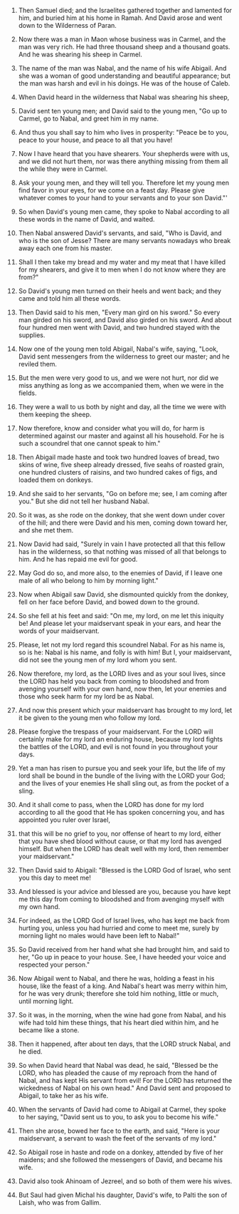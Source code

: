 
1. Then Samuel died; and the Israelites gathered together and lamented for him, and buried him at his home in Ramah. And David arose and went down to the Wilderness of Paran.

2. Now there was a man in Maon whose business was in Carmel, and the man was very rich. He had three thousand sheep and a thousand goats. And he was shearing his sheep in Carmel.

3. The name of the man was Nabal, and the name of his wife Abigail. And she was a woman of good understanding and beautiful appearance; but the man was harsh and evil in his doings. He was of the house of Caleb.

4. When David heard in the wilderness that Nabal was shearing his sheep,

5. David sent ten young men; and David said to the young men, "Go up to Carmel, go to Nabal, and greet him in my name.

6. And thus you shall say to him who lives in prosperity: "Peace be to you, peace to your house, and peace to all that you have!

7. Now I have heard that you have shearers. Your shepherds were with us, and we did not hurt them, nor was there anything missing from them all the while they were in Carmel.

8. Ask your young men, and they will tell you. Therefore let my young men find favor in your eyes, for we come on a feast day. Please give whatever comes to your hand to your servants and to your son David."'

9. So when David's young men came, they spoke to Nabal according to all these words in the name of David, and waited.

10. Then Nabal answered David's servants, and said, "Who is David, and who is the son of Jesse? There are many servants nowadays who break away each one from his master.

11. Shall I then take my bread and my water and my meat that I have killed for my shearers, and give it to men when I do not know where they are from?"

12. So David's young men turned on their heels and went back; and they came and told him all these words.

13. Then David said to his men, "Every man gird on his sword." So every man girded on his sword, and David also girded on his sword. And about four hundred men went with David, and two hundred stayed with the supplies.

14. Now one of the young men told Abigail, Nabal's wife, saying, "Look, David sent messengers from the wilderness to greet our master; and he reviled them.

15. But the men were very good to us, and we were not hurt, nor did we miss anything as long as we accompanied them, when we were in the fields.

16. They were a wall to us both by night and day, all the time we were with them keeping the sheep.

17. Now therefore, know and consider what you will do, for harm is determined against our master and against all his household. For he is such a scoundrel that one cannot speak to him."

18. Then Abigail made haste and took two hundred loaves of bread, two skins of wine, five sheep already dressed, five seahs of roasted grain, one hundred clusters of raisins, and two hundred cakes of figs, and loaded them on donkeys.

19. And she said to her servants, "Go on before me; see, I am coming after you." But she did not tell her husband Nabal.

20. So it was, as she rode on the donkey, that she went down under cover of the hill; and there were David and his men, coming down toward her, and she met them.

21. Now David had said, "Surely in vain I have protected all that this fellow has in the wilderness, so that nothing was missed of all that belongs to him. And he has repaid me evil for good.

22. May God do so, and more also, to the enemies of David, if I leave one male of all who belong to him by morning light."

23. Now when Abigail saw David, she dismounted quickly from the donkey, fell on her face before David, and bowed down to the ground.

24. So she fell at his feet and said: "On me, my lord, on me let this iniquity be! And please let your maidservant speak in your ears, and hear the words of your maidservant.

25. Please, let not my lord regard this scoundrel Nabal. For as his name is, so is he: Nabal is his name, and folly is with him! But I, your maidservant, did not see the young men of my lord whom you sent.

26. Now therefore, my lord, as the LORD lives and as your soul lives, since the LORD has held you back from coming to bloodshed and from avenging yourself with your own hand, now then, let your enemies and those who seek harm for my lord be as Nabal.

27. And now this present which your maidservant has brought to my lord, let it be given to the young men who follow my lord.

28. Please forgive the trespass of your maidservant. For the LORD will certainly make for my lord an enduring house, because my lord fights the battles of the LORD, and evil is not found in you throughout your days.

29. Yet a man has risen to pursue you and seek your life, but the life of my lord shall be bound in the bundle of the living with the LORD your God; and the lives of your enemies He shall sling out, as from the pocket of a sling.

30. And it shall come to pass, when the LORD has done for my lord according to all the good that He has spoken concerning you, and has appointed you ruler over Israel,

31. that this will be no grief to you, nor offense of heart to my lord, either that you have shed blood without cause, or that my lord has avenged himself. But when the LORD has dealt well with my lord, then remember your maidservant."

32. Then David said to Abigail: "Blessed is the LORD God of Israel, who sent you this day to meet me!

33. And blessed is your advice and blessed are you, because you have kept me this day from coming to bloodshed and from avenging myself with my own hand.

34. For indeed, as the LORD God of Israel lives, who has kept me back from hurting you, unless you had hurried and come to meet me, surely by morning light no males would have been left to Nabal!"

35. So David received from her hand what she had brought him, and said to her, "Go up in peace to your house. See, I have heeded your voice and respected your person."

36. Now Abigail went to Nabal, and there he was, holding a feast in his house, like the feast of a king. And Nabal's heart was merry within him, for he was very drunk; therefore she told him nothing, little or much, until morning light.

37. So it was, in the morning, when the wine had gone from Nabal, and his wife had told him these things, that his heart died within him, and he became like a stone.

38. Then it happened, after about ten days, that the LORD struck Nabal, and he died.

39. So when David heard that Nabal was dead, he said, "Blessed be the LORD, who has pleaded the cause of my reproach from the hand of Nabal, and has kept His servant from evil! For the LORD has returned the wickedness of Nabal on his own head." And David sent and proposed to Abigail, to take her as his wife.

40. When the servants of David had come to Abigail at Carmel, they spoke to her saying, "David sent us to you, to ask you to become his wife."

41. Then she arose, bowed her face to the earth, and said, "Here is your maidservant, a servant to wash the feet of the servants of my lord."

42. So Abigail rose in haste and rode on a donkey, attended by five of her maidens; and she followed the messengers of David, and became his wife.

43. David also took Ahinoam of Jezreel, and so both of them were his wives.

44. But Saul had given Michal his daughter, David's wife, to Palti the son of Laish, who was from Gallim.


